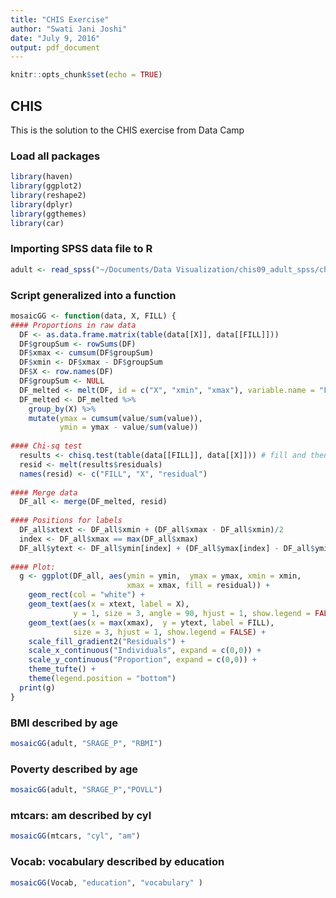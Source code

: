 ```yaml
---
title: "CHIS Exercise"
author: "Swati Jani Joshi"
date: "July 9, 2016"
output: pdf_document
---
```


```r
knitr::opts_chunk$set(echo = TRUE)
```

## CHIS

This is the solution to the CHIS exercise from Data Camp

### Load all packages
```r
library(haven)
library(ggplot2)
library(reshape2)
library(dplyr)
library(ggthemes)
library(car)
```

### Importing SPSS data file to R
```r
adult <- read_spss("~/Documents/Data Visualization/chis09_adult_spss/chis09_adult_spss/ADULT.sav")
```

### Script generalized into a function
```r
mosaicGG <- function(data, X, FILL) {
#### Proportions in raw data
  DF <- as.data.frame.matrix(table(data[[X]], data[[FILL]]))
  DF$groupSum <- rowSums(DF)
  DF$xmax <- cumsum(DF$groupSum)
  DF$xmin <- DF$xmax - DF$groupSum
  DF$X <- row.names(DF)
  DF$groupSum <- NULL
  DF_melted <- melt(DF, id = c("X", "xmin", "xmax"), variable.name = "FILL")
  DF_melted <- DF_melted %>% 
    group_by(X) %>% 
    mutate(ymax = cumsum(value/sum(value)),
           ymin = ymax - value/sum(value))
  
#### Chi-sq test
  results <- chisq.test(table(data[[FILL]], data[[X]])) # fill and then x
  resid <- melt(results$residuals)
  names(resid) <- c("FILL", "X", "residual")
  
#### Merge data
  DF_all <- merge(DF_melted, resid)
  
#### Positions for labels
  DF_all$xtext <- DF_all$xmin + (DF_all$xmax - DF_all$xmin)/2
  index <- DF_all$xmax == max(DF_all$xmax)
  DF_all$ytext <- DF_all$ymin[index] + (DF_all$ymax[index] - DF_all$ymin[index])/2
  
#### Plot:
  g <- ggplot(DF_all, aes(ymin = ymin,  ymax = ymax, xmin = xmin, 
                          xmax = xmax, fill = residual)) + 
    geom_rect(col = "white") +
    geom_text(aes(x = xtext, label = X),
              y = 1, size = 3, angle = 90, hjust = 1, show.legend = FALSE) +
    geom_text(aes(x = max(xmax),  y = ytext, label = FILL),
              size = 3, hjust = 1, show.legend = FALSE) +
    scale_fill_gradient2("Residuals") +
    scale_x_continuous("Individuals", expand = c(0,0)) +
    scale_y_continuous("Proportion", expand = c(0,0)) +
    theme_tufte() +
    theme(legend.position = "bottom")
  print(g)
}
```

### BMI described by age
```r
mosaicGG(adult, "SRAGE_P", "RBMI")
```

### Poverty described by age
```r
mosaicGG(adult, "SRAGE_P","POVLL")
```

### mtcars: am described by cyl
```r
mosaicGG(mtcars, "cyl", "am")
```

### Vocab: vocabulary described by education
```r
mosaicGG(Vocab, "education", "vocabulary" )
```
